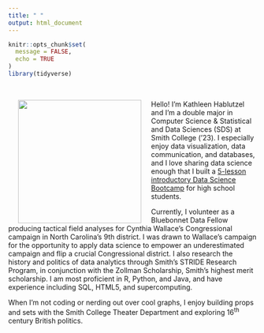 ```yaml
---
title: " "
output: html_document
---
```


```r
knitr::opts_chunk$set(
  message = FALSE,
  echo = TRUE
)
library(tidyverse)
```

<br>

<img src="images/headshot.jpg" align="left" height="250px" width="250px" hspace="20" />

Hello! I'm Kathleen Hablutzel and I'm a double major in Computer Science & Statistical and Data Sciences (SDS) at Smith College ('23). I especially enjoy data visualization, data communication, and databases, and I love sharing data science enough that I built a [5-lesson introductory Data Science Bootcamp](srip-bootcamp/) for high school students. 

Currently, I volunteer as a Bluebonnet Data Fellow producing tactical field analyses for Cynthia Wallace’s Congressional campaign in North Carolina’s 9th district. I was drawn to Wallace’s campaign for the opportunity to apply data science to empower an underestimated campaign and flip a crucial Congressional district. I also research the history and politics of data analytics through Smith’s STRIDE Research Program, in conjunction with the Zollman Scholarship, Smith's highest merit scholarship. I am most proficient in R, Python, and Java, and have experience including SQL, HTML5, and supercomputing.

When I'm not coding or nerding out over cool graphs, I enjoy building props and sets with the Smith College Theater Department and exploring 16^th^ century British politics.